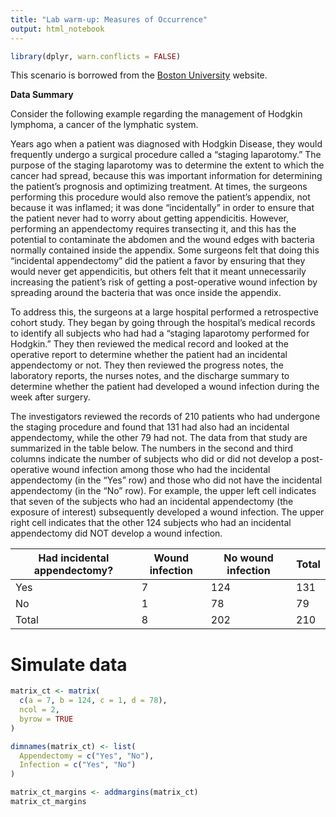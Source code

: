 ```yaml
---
title: "Lab warm-up: Measures of Occurrence"
output: html_notebook
---
```


```r
library(dplyr, warn.conflicts = FALSE)
```

This scenario is borrowed from the [Boston University](https://sphweb.bumc.bu.edu/otlt/mph-modules/ep/ep713_association/ep713_association_print.html) website.

**Data Summary**

Consider the following example regarding the management of Hodgkin lymphoma, a cancer of the lymphatic system.

Years ago when a patient was diagnosed with Hodgkin Disease, they would frequently undergo a surgical procedure called a "staging laparotomy." The purpose of the staging laparotomy was to determine the extent to which the cancer had spread, because this was important information for determining the patient's prognosis and optimizing treatment. At times, the surgeons performing this procedure would also remove the patient's appendix, not because it was inflamed; it was done "incidentally" in order to ensure that the patient never had to worry about getting appendicitis. However, performing an appendectomy requires transecting it, and this has the potential to contaminate the abdomen and the wound edges with bacteria normally contained inside the appendix. Some surgeons felt that doing this "incidental appendectomy" did the patient a favor by ensuring that they would never get appendicitis, but others felt that it meant unnecessarily increasing the patient's risk of getting a post-operative wound infection by spreading around the bacteria that was once inside the appendix.

To address this, the surgeons at a large hospital performed a retrospective cohort study. They began by going through the hospital's medical records to identify all subjects who had had a "staging laparotomy performed for Hodgkin." They then reviewed the medical record and looked at the operative report to determine whether the patient had an incidental appendectomy or not. They then reviewed the progress notes, the laboratory reports, the nurses notes, and the discharge summary to determine whether the patient had developed a wound infection during the week after surgery.

The investigators reviewed the records of 210 patients who had undergone the staging procedure and found that 131 had also had an incidental appendectomy, while the other 79 had not. The data from that study are summarized in the table below. The numbers in the second and third columns indicate the number of subjects who did or did not develop a post-operative wound infection among those who had the incidental appendectomy (in the "Yes" row) and those who did not have the incidental appendectomy (in the "No" row). For example, the upper left cell indicates that seven of the subjects who had an incidental appendectomy (the exposure of interest) subsequently developed a wound infection. The upper right cell indicates that the other 124 subjects who had an incidental appendectomy did NOT develop a wound infection.

| Had incidental appendectomy? | Wound infection | No wound infection | Total |
|------------------------------|-----------------|--------------------|-------|
| Yes                          | 7               | 124                | 131   |
| No                           | 1               | 78                 | 79    |
| Total                        | 8               | 202                | 210   |

# Simulate data

```r
matrix_ct <- matrix(
  c(a = 7, b = 124, c = 1, d = 78),
  ncol = 2,
  byrow = TRUE
)

dimnames(matrix_ct) <- list(
  Appendectomy = c("Yes", "No"),
  Infection = c("Yes", "No")
)

matrix_ct_margins <- addmargins(matrix_ct)
matrix_ct_margins
```






